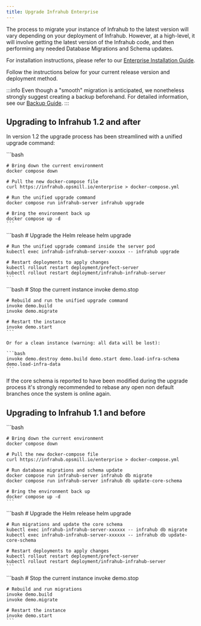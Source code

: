 ```yaml
---
title: Upgrade Infrahub Enterprise
---
```



The process to migrate your instance of Infrahub to the latest version will vary depending on your deployment of Infrahub.
However, at a high-level, it will involve getting the latest version of the Infrahub code, and then performing any needed Database Migrations and Schema updates.

For installation instructions, please refer to our [Enterprise Installation Guide](./installation-enterprise).

Follow the instructions below for your current release version and deployment method.

:::info
Even though a "smooth" migration is anticipated, we nonetheless strongly suggest creating a backup beforehand.
For detailed information, see our [Backup Guide](./database-backup).
:::

## Upgrading to Infrahub 1.2 and after

In version 1.2 the upgrade process has been streamlined with a unified upgrade command:

<Tabs>
  <TabItem value="docker" label="Docker" default>
    ```bash

    # Bring down the current environment
    docker compose down

    # Pull the new docker-compose file
    curl https://infrahub.opsmill.io/enterprise > docker-compose.yml

    # Run the unified upgrade command
    docker compose run infrahub-server infrahub upgrade

    # Bring the environment back up
    docker compose up -d
    ```
  </TabItem>
  <TabItem value="helm" label="Helm">
    ```bash
    # Upgrade the Helm release
    helm upgrade

    # Run the unified upgrade command inside the server pod
    kubectl exec infrahub-infrahub-server-xxxxxx -- infrahub upgrade

    # Restart deployments to apply changes
    kubectl rollout restart deployment/prefect-server
    kubectl rollout restart deployment/infrahub-infrahub-server
    ```
  </TabItem>
  <TabItem value="devdemo" label="Dev/Demo">
    ```bash
    # Stop the current instance
    invoke demo.stop

    # Rebuild and run the unified upgrade command
    invoke demo.build
    invoke demo.migrate

    # Restart the instance
    invoke demo.start
    ```

    Or for a clean instance (warning: all data will be lost):

    ```bash
    invoke demo.destroy demo.build demo.start demo.load-infra-schema demo.load-infra-data
    ```
  </TabItem>
</Tabs>

If the core schema is reported to have been modified during the upgrade process it's strongly recommended to rebase any open non default branches once the system is online again.

## Upgrading to Infrahub 1.1 and before

<Tabs>
  <TabItem value="docker" label="Docker" default>
    ```bash

    # Bring down the current environment
    docker compose down

    # Pull the new docker-compose file
    curl https://infrahub.opsmill.io/enterprise > docker-compose.yml

    # Run database migrations and schema update
    docker compose run infrahub-server infrahub db migrate
    docker compose run infrahub-server infrahub db update-core-schema

    # Bring the environment back up
    docker compose up -d
    ```
  </TabItem>
  <TabItem value="helm" label="Helm">
    ```bash
    # Upgrade the Helm release
    helm upgrade

    # Run migrations and update the core schema
    kubectl exec infrahub-infrahub-server-xxxxxx -- infrahub db migrate
    kubectl exec infrahub-infrahub-server-xxxxxx -- infrahub db update-core-schema

    # Restart deployments to apply changes
    kubectl rollout restart deployment/prefect-server
    kubectl rollout restart deployment/infrahub-infrahub-server
    ```
  </TabItem>
  <TabItem value="devdemo" label="Dev/Demo">
    ```bash
    # Stop the current instance
    invoke demo.stop

    # Rebuild and run migrations
    invoke demo.build
    invoke demo.migrate

    # Restart the instance
    invoke demo.start
    ```
  </TabItem>
</Tabs>
